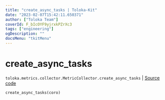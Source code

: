 ```yaml
---
title: "create_async_tasks | Toloka-Kit"
date: "2023-02-07T15:42:11.650371"
author: ["Toloka Team"]
coverId: F_bIcOYF9yjrxkPZrXc3
tags: ["engineering"]
ogDescription: ""
docsMenu: "tkitMenu"
---
```


# create_async_tasks
`toloka.metrics.collector.MetricCollector.create_async_tasks` | [Source code](https://github.com/Toloka/toloka-kit/blob/v1.1.3/src/metrics/collector.py#L66)

```python
create_async_tasks(coro)
```